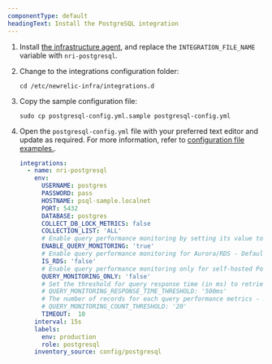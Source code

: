 ```yaml
---
componentType: default
headingText: Install the PostgreSQL integration
---
```


1. Install [the infrastructure agent](/docs/integrations/host-integrations/installation/install-infrastructure-host-integrations/#install), and replace the `INTEGRATION_FILE_NAME` variable with `nri-postgresql`.

2. Change to the integrations configuration folder:
   ```shell
   cd /etc/newrelic-infra/integrations.d
   ```

3. Copy the sample configuration file:
   ```shell
   sudo cp postgresql-config.yml.sample postgresql-config.yml
   ```

4. Open the `postgresql-config.yml` file with your preferred text editor and update as required. For more information, refer to [configuration file examples.](#examples).

   ```yml
   integrations:
     - name: nri-postgresql
       env:
         USERNAME: postgres
         PASSWORD: pass
         HOSTNAME: psql-sample.localnet
         PORT: 5432
         DATABASE: postgres
         COLLECT_DB_LOCK_METRICS: false
         COLLECTION_LIST: 'ALL'
         # Enable query performance monitoring by setting its value to true to obtain query monitoring metrics.
         ENABLE_QUERY_MONITORING: 'true'
         # Enable query performance monitoring for Aurora/RDS - Defaults to false
         IS_RDS: 'false' 
         # Enable query performance monitoring only for self-hosted PostgreSQL - Defaults to false
         QUERY_MONITORING_ONLY: 'false'
         # Set the threshold for query response time (in ms) to retrieve individual query performance metrics. Defaults to 500 ms.
         # QUERY_MONITORING_RESPONSE_TIME_THRESHOLD: '500ms' 
         # The number of records for each query performance metrics - Defaults to 20
         # QUERY_MONITORING_COUNT_THRESHOLD: '20' 
         TIMEOUT:  10
       interval: 15s
       labels:
         env: production
         role: postgresql
       inventory_source: config/postgresql
   ```

